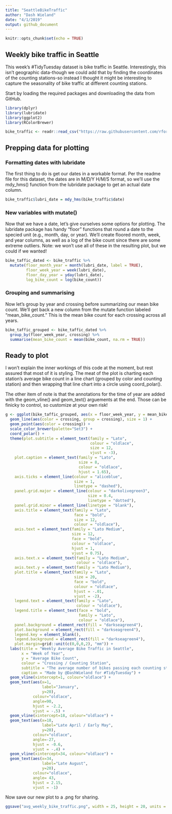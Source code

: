 ```yaml
---
title: "SeattleBikeTraffic"
author: "Dash Wieland"
date: "4/1/2019"
output: github_document
---
```


```r
knitr::opts_chunk$set(echo = TRUE)
```

## Weekly bike traffic in Seattle
This week's #TidyTuesday dataset is bike traffic in Seattle. Interestingly, 
this isn't geographic data-though we could add that by finding the coordinates
of the counting stations-so instead I thought it might be interesting to
capture the seasonality of bike traffic at different counting stations. 

Start by loading the required packages and downloading the data from GitHub. 

```r
library(dplyr)
library(lubridate)
library(ggplot2)
library(RColorBrewer)
```

```r
bike_traffic <- readr::read_csv("https://raw.githubusercontent.com/rfordatascience/tidytuesday/master/data/2019/2019-04-02/bike_traffic.csv", col_types = 'cccdd') 
```

## Prepping data for plotting
### Formatting dates with lubridate
The first thing to do is get our dates in a workable format. Per the readme
file for this dataset, the dates are in M/D/Y H/M/S format, so we'll use 
the mdy_hms() function from the lubridate package to get an actual date column. 
```r
bike_traffic$lubri_date = mdy_hms(bike_traffic$date)
```

### New variables with mutate()
Now that we have a date, let's give ourselves some options for plotting. The 
lubridate package has handy "floor" functions that round a date to the 
specied unit (e.g., month, day, or year). We'll create floored month, week, 
and year columns, as well as a log of the bike count since there are some 
extreme outliers. Note: we won't use all of these in the resulting plot, but we
could if we wanted!
```r
bike_taffic_dated <- bike_traffic %>%
  mutate(floor_month_year = month(lubri_date, label = TRUE),
         floor_week_year = week(lubri_date),
         floor_day_year = yday(lubri_date), 
         log_bike_count = log(bike_count))
```

### Grouping and summarising
Now let's group by year and crossing before summarizing our mean bike count. 
We'll get back a new column from the mutate function labeled "mean_bike_count." 
This is the mean bike count for each crossing across all years. 
```r
bike_taffic_grouped <- bike_taffic_dated %>%
  group_by(floor_week_year, crossing) %>%
  summarise(mean_bike_count = mean(bike_count, na.rm = TRUE))
```

## Ready to plot
I won't explain the inner workings of this code at the moment, but rest assured
that most of it is styling. The meat of the plot is charting each station's
average bike count in a line chart (grouped by color and counting station) and
then wrapping that line chart into a circle using coord_polar(). 

The other item of note is that the annotations for the time of year are added
with the geom_vline() and geom_text() arguements at the end. Those can be
finicky to control, so customize at your own risk!

```r
g <- ggplot(bike_taffic_grouped, aes(x = floor_week_year, y = mean_bike_count)) + 
  geom_line(aes(color = crossing, group = crossing), size = 1) +
  geom_point(aes(color = crossing)) + 
  scale_color_brewer(palette="Set3") +
  coord_polar() + 
  theme(plot.subtitle = element_text(family = "Lato", 
                                     colour = "oldlace",
                                     size = 12,
                                     vjust = -3),
    plot.caption = element_text(family = "Lato", 
                                size = 8, 
                                colour = "oldlace",
                                hjust = 1.65), 
    axis.ticks = element_line(colour = "aliceblue", 
                              size = 1,
                              linetype = "dashed"),
    panel.grid.major = element_line(colour = "darkolivegreen3", 
                                    size = 0.4,
                                    linetype = "dotted"), 
    panel.grid.minor = element_line(linetype = "blank"), 
    axis.title = element_text(family = "Lato", 
                              face = "bold",
                              size = 12,
                              colour = "oldlace"), 
    axis.text = element_text(family = "Lato Medium",
                             size = 12, 
                             face = "bold", 
                             colour = "oldlace",
                             hjust = 1, 
                             vjust = 0.75), 
    axis.text.x = element_text(family = "Lato Medium", 
                               colour = "oldlace"), 
    axis.text.y = element_text(family = "Lato Medium"), 
    plot.title = element_text(family = "Lato",
                              size = 20,
                              face = "bold",
                              colour = "oldlace", 
                              hjust = -.01, 
                              vjust = -2), 
    legend.text = element_text(family = "Lato", 
                               colour = "oldlace"), 
    legend.title = element_text(face = "bold",
                                family = "Lato",
                                colour = "oldlace"), 
    panel.background = element_rect(fill = "darkseagreen4"), 
    plot.background = element_rect(fill = "darkseagreen4"),
    legend.key = element_blank(),
    legend.background = element_rect(fill = "darkseagreen4"),
    plot.margin=grid::unit(c(0,0,0,2), "mm")) +
  labs(title = "Weekly Average Bike Traffic in Seattle", 
       x = "Week of Year",
       y = "Average Bike Count", 
       colour = "Crossing / Counting Station", 
       subtitle = "The average number of bikes passing each counting station, aggregated by week of the year",
       caption = "Made by @DashWieland for #TidyTuesday") + 
  geom_vline(xintercept=1, colour="oldlace") +
  geom_text(aes(x=1,
                label="January",
                y=20),
            colour="oldlace",
            angle=90,
            hjust = -2.2,
            vjust = -.5) + 
  geom_vline(xintercept=18, colour="oldlace") +
  geom_text(aes(x=18,
                label="Late April / Early May",
                y=20),
            colour="oldlace",
            angle=-27,
            hjust = -0.6,
            vjust = -.4) +   
  geom_vline(xintercept=34, colour="oldlace") + 
  geom_text(aes(x=34,
                label="Late August",
                y=20), 
            colour="oldlace",
            angle= 43,
            hjust = 2.15,
            vjust = -1)
```

Now save our new plot to a .png for sharing. 
```r
ggsave("avg_weekly_bike_traffic.png", width = 25, height = 20, units = "cm")
```
